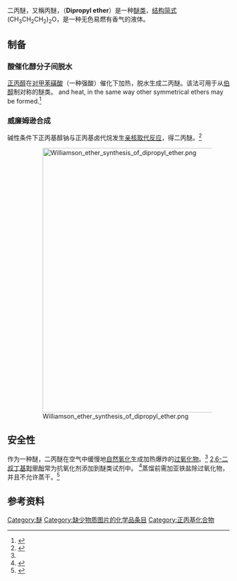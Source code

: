 {{Chembox
| ImageFile = Dipropylether.png
| ImageSize = 200px
| IUPACName = 1-Propoxypropane
| OtherNames = propyl ether<br />dipropyl ether<br />di-''n''-propyl ether
| Section1 = {{Chembox Identifiers
|  CASNo = 111-43-3
|   CASNo_Ref = {{cascite|correct|CAS}}
|  PubChem = 8114
|  ChemSpiderID = 7823
|  SMILES = O(CCC)CCC
|  InChI = 1/C6H14O/c1-3-5-7-6-4-2/h3-6H2,1-2H3
|  InChIKey = POLCUAVZOMRGSN-UHFFFAOYAT
|  StdInChI = 1S/C6H14O/c1-3-5-7-6-4-2/h3-6H2,1-2H3
|  StdInChIKey = POLCUAVZOMRGSN-UHFFFAOYSA-N
  }}
| Section2 = {{Chembox Properties
|  C=6|H=14|O=1
|  Appearance = Colorless liquid
|  Density = 0.75 g/cm<sup>3</sup><ref name=GESTIS>{{GESTIS|ZVG=510206}}</ref>
|  MeltingPtC = -122
|   Melting_notes = <ref name=GESTIS/>
|  BoilingPtC = 90
|   Boiling_notes = <ref name=GESTIS/>
|  Solubility = 3 g/L (20 °C)
  }}
| Section3 = {{Chembox Hazards
|  MainHazards = 
|  FlashPt = {{convert|-18|C|F}}<ref name=GESTIS/>
|  Autoignition =
  }}
}}

二丙醚，又稱丙醚，（'''Dipropyl ether'''）是一种[[醚类|醚类]]，[[结构简式|结构简式]](CH<sub>3</sub>CH<sub>2</sub>CH<sub>2</sub>)<sub>2</sub>O，是一种无色易燃有香气的液体。

==制备==
===酸催化醇分子间脱水===
[[正丙醇|正丙醇]]在[[对甲苯磺酸|对甲苯磺酸]]（一种强酸）催化下加热，脱水生成二丙醚。该法可用于从[[伯醇|伯醇]]制对称的醚类。 and heat, in the same way other symmetrical ethers may be formed.<ref name="merck">{{Cite book| title = Merck Index of Chemicals and Drugs | edition = 14th | year = 2006| isbn=978-0-911910-00-1| editor = O'Neil, Maryadele; Heckelman, Patricia; Koch, Cherie; Roman, Kristin| publisher = Merck Research Laboratories}}</ref>

===威廉姆逊合成===
碱性条件下正丙基醇钠与正丙基卤代烷发生[[亲核取代反应|亲核取代反应]]，得二丙醚。<ref>{{Cite book| title = Organic Chemistry, 3rd ed.| year = 2004| isbn=978-0763735869| author = Fox, Marye; Whitesell, James| publisher = Jones & Bartlett Publishers}}</ref>

:[[File:Williamson_ether_synthesis_of_dipropyl_ether.png|600px]]

==安全性==

作为一种醚，二丙醚在空气中缓慢地[[自然氧化|自然氧化]]生成加热爆炸的[[过氧化物|过氧化物]]。<ref name="merck" /> [[2,6-二叔丁基對甲酚|2,6-二叔丁基對甲酚]]常为抗氧化剂添加到醚类试剂中。 <ref>{{cite web | url = http://www.sigmaaldrich.com/catalog/product/sial/296082?lang=en&region=US | title = Diethyl ether product listing | publisher = Sigma-Aldrich | accessdate = 2012-07-03 | archive-date = 2020-10-28 | archive-url = https://web.archive.org/web/20201028081745/https://www.sigmaaldrich.com/catalog/product/sial/296082?lang=en&region=US | dead-url = no }}</ref>蒸馏前需加亚铁盐除过氧化物，并且不允许蒸干。<ref>{{cite web | url = http://www.ccohs.ca/oshanswers/chemicals/organic/organic_peroxide.html#_1_2 | title = Organic peroxide hazards | publisher = Canadian Centre for Occupational Health and Safety | accessdate = 2012-07-03 | archive-date = 2020-11-12 | archive-url = https://web.archive.org/web/20201112034631/https://www.ccohs.ca/oshanswers/chemicals/organic/organic_peroxide.html#_1_2 | dead-url = no }}</ref>

==参考资料==
{{Reflist}}
{{醚}}

[[Category:醚|Category:醚]]
[[Category:缺少物质图片的化学品条目|Category:缺少物质图片的化学品条目]]
[[Category:正丙基化合物|Category:正丙基化合物]]